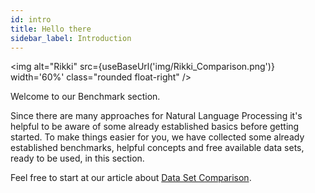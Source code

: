 ```yaml
---
id: intro
title: Hello there
sidebar_label: Introduction
---
```


<img
  alt="Rikki"
  src={useBaseUrl('img/Rikki_Comparison.png')}
  width='60%'
  class="rounded float-right"
/>

Welcome to our Benchmark section.

Since there are many approaches for Natural Language Processing it's helpful to be aware of some already established basics before getting started.
To make things easier for you, we have collected some already established benchmarks, helpful concepts and free available data sets, ready to be used, in this section.

Feel free to start at our article about [Data Set Comparison](data-comparison.md).
